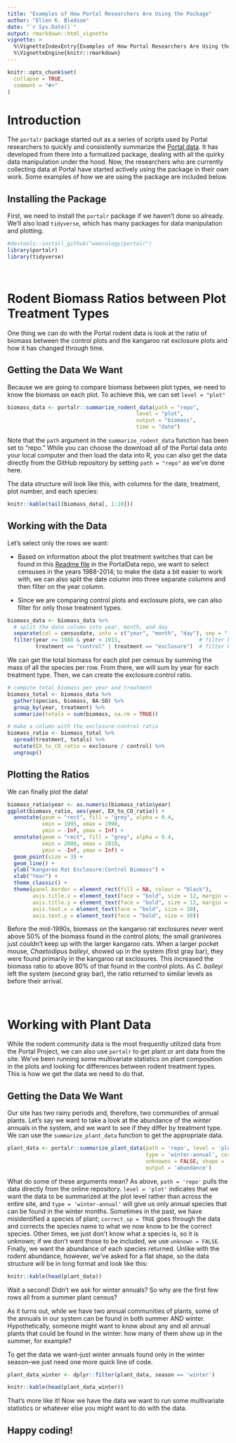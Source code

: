 ```yaml
---
title: "Examples of How Portal Researchers Are Using the Package"
author: "Ellen K. Bledsoe"
date: "`r Sys.Date()`"
output: rmarkdown::html_vignette
vignette: >
  %\VignetteIndexEntry{Examples of How Portal Researchers Are Using the Package}
  %\VignetteEngine{knitr::rmarkdown}
---
```


```r
knitr::opts_chunk$set(
  collapse = TRUE,
  comment = "#>"
)
```

# Introduction

The `portalr` package started out as a series of scripts used by Portal researchers to quickly and consistently summarize the [Portal data](https://github.com/weecology/PortalData). It has developed from there into a formalized package, dealing with all the quirky data manipulation under the hood. Now, the researchers who are currently collecting data at Portal have started actively using the package in their own work. Some examples of how we are using the package are included below.  

## Installing the Package

First, we need to install the `portalr` package if we haven't done so already. We'll also load `tidyverse`, which has many packages for data manipulation and plotting.    
```r
#devtools::install_github("weecology/portalr")
library(portalr)
library(tidyverse)  
```     
<br/>
    
# Rodent Biomass Ratios between Plot Treatment Types

One thing we can do with the Portal rodent data is look at the ratio of biomass between the control plots and the kangaroo rat exclosure plots and how it has changed through time. 

## Getting the Data We Want

Because we are going to compare biomass between plot types, we need to know the biomass on each plot. To achieve this, we can set `level = "plot"` 

```r
biomass_data <- portalr::summarize_rodent_data(path = "repo", 
                                         level = "plot", 
                                         output = "biomass",
                                         time = "date")
```

Note that the `path` argument in the `summarize_rodent_data` function has been set to "repo." While you can choose the download all of the Portal data onto your local computer and then load the data into R, you can also get the data directly from the GitHub repository by setting `path = "repo"` as we've done here.

The data structure will look like this, with columns for the date, treatment, plot number, and each species:
```r
knitr::kable(tail(biomass_data[, 1:10]))
```

## Working with the Data

Let's select only the rows we want:

* Based on information about the plot treatment switches that can be found in this [Readme file](https://github.com/weecology/PortalData/tree/master/SiteandMethods) in the PortalData repo, we want to select censuses in the years 1988-2014; to make the data a bit easier to work with, we can also split the date column into three separate columns and then filter on the year column. 

* Since we are comparing control plots and exclosure plots, we can also filter for only those treatment types. 

```r
biomass_data <- biomass_data %>% 
  # split the date column into year, month, and day
  separate(col = censusdate, into = c("year", "month", "day"), sep = "-") %>% 
  filter(year >= 1988 & year < 2015,                         # filter by year
         treatment == "control" | treatment == "exclosure")  # filter by treatment type
```

We can get the total biomass for each plot per census by summing the mass of all the species per row. From there, we will sum by year for each treatment type. Then, we can create the exclosure:control ratio.

```r
# compute total biomass per year and treatment
biomass_total <- biomass_data %>%
  gather(species, biomass, BA:SO) %>%
  group_by(year, treatment) %>%
  summarize(totals = sum(biomass, na.rm = TRUE))

# make a column with the exclosure:control ratio
biomass_ratio <- biomass_total %>%
  spread(treatment, totals) %>%
  mutate(EX_to_CO_ratio = exclosure / control) %>%
  ungroup()
```

## Plotting the Ratios

We can finally plot the data!

```r
biomass_ratio$year <- as.numeric(biomass_ratio$year)
ggplot(biomass_ratio, aes(year, EX_to_CO_ratio)) +
  annotate(geom = "rect", fill = "grey", alpha = 0.4,
           xmin = 1995, xmax = 1998,
           ymin = -Inf, ymax = Inf) +
  annotate(geom = "rect", fill = "grey", alpha = 0.4,
           xmin = 2008, xmax = 2010,
           ymin = -Inf, ymax = Inf) +
  geom_point(size = 3) +
  geom_line() +
  ylab("Kangaroo Rat Exclosure:Control Biomass") +
  xlab("Year") + 
  theme_classic() +
  theme(panel.border = element_rect(fill = NA, colour = "black"),
        axis.title.x = element_text(face = "bold", size = 12, margin = margin(t = 20)),
        axis.title.y = element_text(face = "bold", size = 12, margin = margin(r = 20)),
        axis.text.x = element_text(face = "bold", size = 10),
        axis.text.y = element_text(face = "bold", size = 10))
```

Before the mid-1990s, biomass on the kangaroo rat exclosures never went above 50% of the biomass found in the control plots; the small granivores just couldn't keep up with the larger kangaroo rats. When a larger pocket mouse, _Chaetodipus baileyi_, showed up in the system (first gray bar), they were found primarily in the kangaroo rat exclosures. This increased the biomass ratio to above 80% of that found in the control plots. As _C. baileyi_ left the system (second gray bar), the ratio returned to similar levels as before their arrival.  
<br/> 
<br/>

# Working with Plant Data  

While the rodent community data is the most frequently utilized data from the Portal Project, we can also use `portalr` to get plant or ant data from the site. We've been running some multivariate statistics on plant composition in the plots and looking for differences between rodent treatment types. This is how we get the data we need to do that. 

## Getting the Data We Want

Our site has two rainy periods and, therefore, two communities of annual plants. Let's say we want to take a look at the abundance of the _winter_ annuals in the system, and we want to see if they differ by treatment type. We can use the `summarize_plant_data` function to get the appropriate data.

```r
plant_data <- portalr::summarize_plant_data(path = 'repo', level = 'plot',
                                            type = 'winter-annual', correct_sp = TRUE,
                                            unknowns = FALSE, shape = 'flat', 
                                            output = 'abundance')
```

What do some of these arguments mean? As above, `path = 'repo'` pulls the data directly from the online repository. `level = 'plot'` indicates that we want the data to be summarized at the plot level rather than across the entire site, and `type = 'winter-annual'` will give us only annual species that can be found in the winter months. Sometimes in the past, we have misidentified a species of plant; `correct_sp = TRUE` goes through the data and corrects the species name to what we now know to be the correct species. Other times, we just don't know what a species is, so it is unknown; if we don't want those to be included, we use `unknown = FALSE`. Finally, we want the abundance of each species returned. Unlike with the rodent abundance, however, we've asked for a flat shape, so the data structure will be in long format and look like this:

```r
knitr::kable(head(plant_data))
```

Wait a second! Didn't we ask for winter annuals? So why are the first few rows all from a summer plant census?

As it turns out, while we have two annual communities of plants, some of the annuals in our system can be found in both summer AND winter. Hypothetically, someone might want to know about any and all annual plants that could be found in the winter: how many of them show up in the summer, for example?   
  
To get the data we want--just winter annuals found only in the winter season--we just need one more quick line of code.

```r
plant_data_winter <- dplyr::filter(plant_data, season == 'winter')
```

```r
knitr::kable(head(plant_data_winter))
```

That's more like it! Now we have the data we want to run some multivariate statistics or whatever else you might want to do with the data.

## Happy coding!
